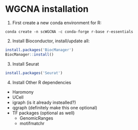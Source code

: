 # WGCNA installation

1. First create a new conda environment for R:

`conda create -n scWGCNA -c conda-forge r-base r-essentials`

2. Install Bioconductor, install/update all:

```r
install.packages('BiocManager')
BiocManager::install()
```

3. Install Seurat

```r
install.packages('Seurat')
```

4. Install Other R dependencies

* Haromony
* UCell
* igraph (is it already instealled?)
* qgraph (definitely make this one optional)
* TF packages (optional as well)
  - GenomicRanges
  - motifmatchr
